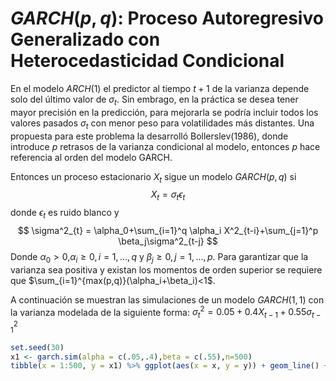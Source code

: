 # $GARCH(p,q)$: Proceso Autoregresivo Generalizado con Heterocedasticidad Condicional

En el modelo $ARCH(1)$ el predictor al tiempo $t + 1$ de la
varianza depende solo del último valor de $\sigma_t$. Sin embrago, en la práctica se desea tener mayor precisión en la predicción, para mejorarla se podría incluir todos los valores pasados $\sigma_t$ con menor peso para volatilidades más distantes. 
Una propuesta para este problema la desarrolló Bollerslev(1986), donde introduce $p$ retrasos de la varianza condicional al modelo, entonces $p$ hace referencia al orden del modelo GARCH.

Entonces un proceso estacionario $X_t$ sigue un modelo $GARCH(p,q)$ si
$$
X_t=\sigma_t\epsilon_t
$$
donde $\epsilon_t$ es ruido blanco y
$$
\sigma^2_{t} = \alpha_0+\sum_{i=1}^q \alpha_i X^2_{t-i}+\sum_{j=1}^p \beta_j\sigma^2_{t-j}
$$
Donde $\alpha_0>0$,$\alpha_i\ge0, i=1,...,q$ y $\beta_j\ge0, j=1,...,p$. Para garantizar que la varianza sea positiva y existan los momentos de orden superior se requiere que $\sum_{i=1}^{max(p,q)}(\alpha_i+\beta_i)<1$.

A continuación se muestran las simulaciones de un modelo $GARCH(1,1)$ con la varianza modelada de la siguiente forma: $\sigma^2_{t}=0.05+ 0.4X_{t-1}+0.55\sigma^2_{t-1}$

```r
set.seed(30)
x1 <- garch.sim(alpha = c(.05,.4),beta = c(.55),n=500)
tibble(x = 1:500, y = x1) %>% ggplot(aes(x = x, y = y)) + geom_line() + general_theme + labs(x = "Tiempo", y = NULL)
```
